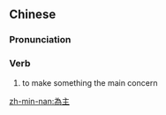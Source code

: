 {{also|为主}}
==Chinese==
{{zh-forms|s=为主}}

===Pronunciation===
{{zh-pron
|m=wéizhǔ
|c=wai4 zyu2
|mn=ûi-chú
|cat=v
}}

===Verb===
{{zh-verb}}

# to make something the main concern

[[zh-min-nan:為主]]